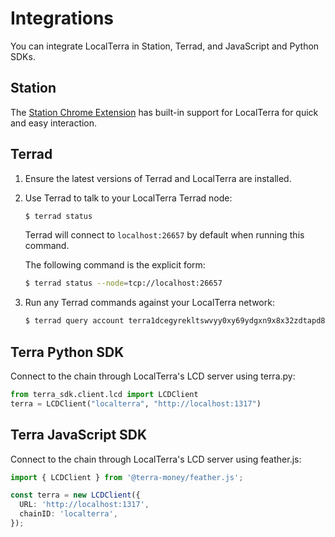 
# Integrations

You can integrate LocalTerra in Station, Terrad, and JavaScript and Python SDKs.

## Station

The [Station Chrome Extension](../../learn/station/download/station-extension.mdx) has built-in support for LocalTerra for quick and easy interaction.

## Terrad

1. Ensure the latest versions of Terrad and LocalTerra are installed.

2. Use Terrad to talk to your LocalTerra Terrad node:

   ```sh
   $ terrad status
   ```

   Terrad will connect to `localhost:26657` by default when running this command.

   The following command is the explicit form:

   ```sh
   $ terrad status --node=tcp://localhost:26657
   ```

3. Run any Terrad commands against your LocalTerra network:

   ```sh
   $ terrad query account terra1dcegyrekltswvyy0xy69ydgxn9x8x32zdtapd8
   ```

## Terra Python SDK

Connect to the chain through LocalTerra's LCD server using terra.py:

```python
from terra_sdk.client.lcd import LCDClient
terra = LCDClient("localterra", "http://localhost:1317")
```

## Terra JavaScript SDK

Connect to the chain through LocalTerra's LCD server using feather.js:

```ts
import { LCDClient } from '@terra-money/feather.js';

const terra = new LCDClient({
  URL: 'http://localhost:1317',
  chainID: 'localterra',
});
```
